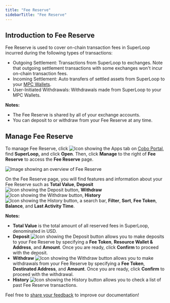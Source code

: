 ```yaml
---
title: "Fee Reserve"
sidebarTitle: "Fee Reserve"
---
```


## Introduction to Fee Reserve

Fee Reserve is used to cover on-chain transaction fees in SuperLoop incurred during the following types of transactions:

- Outgoing Settlement: Transactions from SuperLoop to exchanges. Note that outgoing settlement transactions with some exchanges won't incur on-chain transaction fees.
- Incoming Settlement: Auto transfers of settled assets from SuperLoop to your [MPC Wallets](/en/portal/mpc-wallets/introduction).
- User-Initiated Withdrawals: Withdrawals made from SuperLoop to your MPC Wallets.

**Notes:**
- The Fee Reserve is shared by all of your exchange accounts.
- You can deposit to or withdraw from your Fee Reserve at any time.

## Manage Fee Reserve

To manage Fee Reserve, click <img src="/en/images/common/icon_apps.svg" className="icon" alt="Icon showing the Apps tab"/> on [Cobo Portal](https://portal.cobo.com/login), find **SuperLoop,** and click **Open**. Then, click **Manage** to the right of **Fee Reserve** to access the **Fee Reserve** page.

<img src="/en/images/portal-apps/superloop/fee-reserve.svg" className="screenshot_full_screen" alt="Image showing an overview of Fee Reserve" />

On the Fee Reserve page, you will find features and information about your Fee Reserve such as **Total Value**, **Deposit** <img src="/en/images/common/icon_deposit.svg" className="icon" alt="Icon showing the Deposit button"/>, **Withdraw** <img src="/en/images/common/icon_withdraw.svg" className="icon" alt="Icon showing the Withdraw button"/>, **History** <img src="/en/images/common/icon_view_transactions.svg" className="icon" alt="Icon showing the History button"/>, a search bar, **Filter**, **Sort**, **Fee Token**, **Balance**, and **Last Activity Time**.

**Notes:**
- **Total Value** is the total amount of all reserved fees in SuperLoop, denominated in USD.
- **Deposit** <img src="/en/images/common/icon_deposit.svg" className="icon" alt="Icon showing the Deposit button"/> allows you to make deposits to your Fee Reserve by specifying a **Fee Token**, **Resource Wallet & Address**, and **Amount**. Once you are ready, click **Confirm** to proceed with the deposit.
- **Withdraw** <img src="/en/images/common/icon_withdraw.svg" className="icon" alt="Icon showing the Withdraw button"/> allows you to make withdrawals from your Fee Reserve by specifying a **Fee Token**, **Destinated Address**, and **Amount**. Once you are ready, click **Confirm** to proceed with the withdrawal.
- **History** <img src="/en/images/common/icon_view_transactions.svg" className="icon" alt="Icon showing the History button"/> allows you to check a list of past Fee Reserve transactions.


<Tip>Feel free to [share your feedback](https://forms.zohopublic.com/cobo/form/DocumentFeedbackForm/formperma/QvLOhxJv1_JMsJ-1dleZ8Itb_7rzN-LtgvsDdxosoVI?referrername=manuals) to improve our documentation!</Tip>
